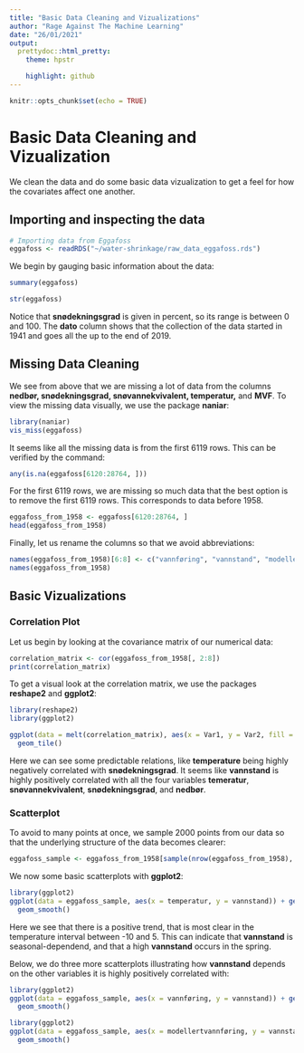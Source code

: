 ```yaml
---
title: "Basic Data Cleaning and Vizualizations"
author: "Rage Against The Machine Learning"
date: "26/01/2021"
output:
  prettydoc::html_pretty:
    theme: hpstr

    highlight: github
---
```


```r
knitr::opts_chunk$set(echo = TRUE)
```

# Basic Data Cleaning and Vizualization

We clean the data and do some basic data vizualization to get a feel for how the covariates affect one another. 

## Importing and inspecting the data

```r
# Importing data from Eggafoss
eggafoss <- readRDS("~/water-shrinkage/raw_data_eggafoss.rds")
```

We begin by gauging basic information about the data:

```r
summary(eggafoss)

str(eggafoss)
```

Notice that <b>snødekningsgrad</b> is given in percent, so its range is between 0 and 100. The <b>dato</b> column shows that the collection of the data started in 1941 and goes all the up to the end of 2019.

## Missing Data Cleaning

We see from above that we are missing a lot of data from the columns <b>nedbør, snødekningsgrad, snøvannekvivalent, temperatur,</b> and <b>MVF</b>. To view the missing data visually, we use the package <b>naniar</b>:

```r
library(naniar)
vis_miss(eggafoss)
```

It seems like all the missing data is from the first 6119 rows. This can be verified by the command:

```r
any(is.na(eggafoss[6120:28764, ]))
```
For the first 6119 rows, we are missing so much data that the best option is to remove the first 6119 rows. This corresponds to data before 1958.

```r
eggafoss_from_1958 <- eggafoss[6120:28764, ]
head(eggafoss_from_1958)
```

Finally, let us rename the columns so that we avoid abbreviations:

```r
names(eggafoss_from_1958)[6:8] <- c("vannføring", "vannstand", "modellertvannføring")
names(eggafoss_from_1958)
```


## Basic Vizualizations

### Correlation Plot

Let us begin by looking at the covariance matrix of our numerical data:

```r
correlation_matrix <- cor(eggafoss_from_1958[, 2:8])
print(correlation_matrix)
```
To get a visual look at the correlation matrix, we use the packages <b>reshape2</b> and <b>ggplot2</b>:

```r
library(reshape2)
library(ggplot2)

ggplot(data = melt(correlation_matrix), aes(x = Var1, y = Var2, fill = value)) +
  geom_tile()

```

Here we can see some predictable relations, like <b>temperature</b> being highly negatively correlated with <b>snødekningsgrad</b>. It seems like <b>vannstand</b> is highly positively correlated with all the four variables <b>temeratur</b>, <b>snøvannekvivalent</b>, <b>snødekningsgrad</b>, and <b>nedbør</b>.

### Scatterplot

To avoid to many points at once, we sample 2000 points from our data so that the underlying structure of the data becomes clearer:

```r
eggafoss_sample <- eggafoss_from_1958[sample(nrow(eggafoss_from_1958), 2000), ]
```


We now  some basic scatterplots with <b>ggplot2</b>:

```r
library(ggplot2)
ggplot(data = eggafoss_sample, aes(x = temperatur, y = vannstand)) + geom_point() +
  geom_smooth()
```

Here we see that there is a positive trend, that is most clear in the temperature interval between -10 and 5. This can indicate that <b>vannstand</b> is seasonal-dependend, and that a high <b>vannstand</b> occurs in the spring.

Below, we do three more scatterplots illustrating how <b>vannstand</b> depends on the other variables it is highly positively correlated with:

```r
library(ggplot2)
ggplot(data = eggafoss_sample, aes(x = vannføring, y = vannstand)) + geom_point() +
  geom_smooth()
```

```r
library(ggplot2)
ggplot(data = eggafoss_sample, aes(x = modellertvannføring, y = vannstand)) + geom_point() +
  geom_smooth()
```